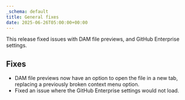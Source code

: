 ```yaml
---
_schema: default
title: General fixes
date: 2025-06-26T05:00:00+00:00
---
```

This release fixed issues with DAM file previews, and GitHub Enterprise settings.

## Fixes

* DAM file previews now have an option to open the file in a new tab, replacing a previously broken context menu option.
* Fixed an issue where the GitHub Enterprise settings would not load.